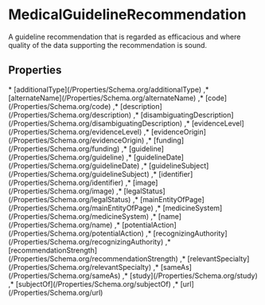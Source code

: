 
# MedicalGuidelineRecommendation

A guideline recommendation that is regarded as efficacious and where quality of the data supporting the recommendation is sound.

## Properties

<Grid>
* [additionalType](/Properties/Schema.org/additionalType)
,* [alternateName](/Properties/Schema.org/alternateName)
,* [code](/Properties/Schema.org/code)
,* [description](/Properties/Schema.org/description)
,* [disambiguatingDescription](/Properties/Schema.org/disambiguatingDescription)
,* [evidenceLevel](/Properties/Schema.org/evidenceLevel)
,* [evidenceOrigin](/Properties/Schema.org/evidenceOrigin)
,* [funding](/Properties/Schema.org/funding)
,* [guideline](/Properties/Schema.org/guideline)
,* [guidelineDate](/Properties/Schema.org/guidelineDate)
,* [guidelineSubject](/Properties/Schema.org/guidelineSubject)
,* [identifier](/Properties/Schema.org/identifier)
,* [image](/Properties/Schema.org/image)
,* [legalStatus](/Properties/Schema.org/legalStatus)
,* [mainEntityOfPage](/Properties/Schema.org/mainEntityOfPage)
,* [medicineSystem](/Properties/Schema.org/medicineSystem)
,* [name](/Properties/Schema.org/name)
,* [potentialAction](/Properties/Schema.org/potentialAction)
,* [recognizingAuthority](/Properties/Schema.org/recognizingAuthority)
,* [recommendationStrength](/Properties/Schema.org/recommendationStrength)
,* [relevantSpecialty](/Properties/Schema.org/relevantSpecialty)
,* [sameAs](/Properties/Schema.org/sameAs)
,* [study](/Properties/Schema.org/study)
,* [subjectOf](/Properties/Schema.org/subjectOf)
,* [url](/Properties/Schema.org/url)

</Grid>

